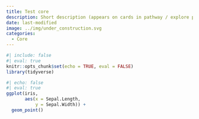 ```yaml
---
title: Test core
description: Short description (appears on cards in pathway / explore pages)
date: last-modified
image: ../img/under_construction.svg
categories:
  - Core
---
```


```r
#| include: false
#| eval: true
knitr::opts_chunk$set(echo = TRUE, eval = FALSE)
library(tidyverse)
```

```r
#| echo: false
#| eval: true
ggplot(iris,
       aes(x = Sepal.Length,
           y = Sepal.Width)) +
  geom_point()
```
